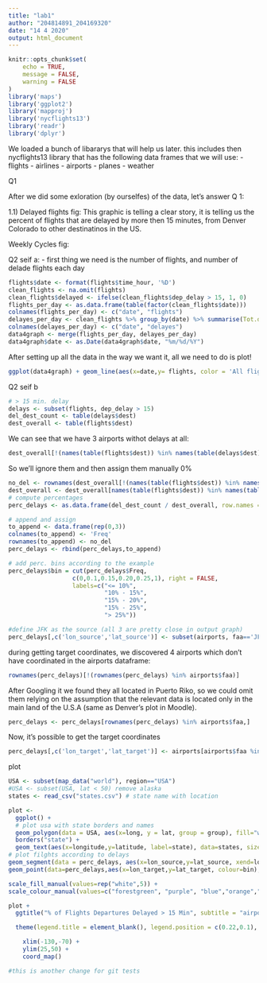 ```yaml
---
title: "lab1"
author: "204814891_204169320"
date: "14 4 2020"
output: html_document
---
```



```r
knitr::opts_chunk$set(
	echo = TRUE,
	message = FALSE,
	warning = FALSE
)
library('maps')
library('ggplot2')
library('mapproj')
library('nycflights13')
library('readr')
library('dplyr')
```


We loaded a  bunch of libararys that will help us later.
this includes then nycflights13 library that has the following data frames that we will use:
- flights 
- airlines 
- airports 
- planes 
- weather


Q1 

After we did some exloration (by ourselfes) of the data, let's answer Q 1:

1.1)
Delayed flights fig:
   This graphic is telling a clear story, it is telling us the percent of flights that are delayed by more then 15 minutes, from Denver Colorado to other destinatinos in the US. 
   
Weekly Cycles fig:

Q2
seif a:
- first thing we need is the number of flights, and number of delade flights each day

```r
flights$date <- format(flights$time_hour, '%D')
clean_flights <- na.omit(flights)
clean_flights$delayed <- ifelse(clean_flights$dep_delay > 15, 1, 0)
flights_per_day <- as.data.frame(table(factor(clean_flights$date)))
colnames(flights_per_day) <- c("date", "flights")
delayes_per_day <- clean_flights %>% group_by(date) %>% summarise(Tot.delayed = sum(delayed))
colnames(delayes_per_day) <- c("date", "delayes")
data4graph <- merge(flights_per_day, delayes_per_day)
data4graph$date <- as.Date(data4graph$date, "%m/%d/%Y")
```
After setting up all the data in the way we want it, all we need to do is plot!

```r
ggplot(data4graph) + geom_line(aes(x=date,y= flights, color = 'All flights (schedualed for separtue)')) + geom_bar(stat = "identity", aes(x = date, y = delayes, color = 'Late flights (departure delayed > 15 minutes)')) + theme(legend.position = "bottom") + scale_color_manual(name = "Colors", values = c('All flights (schedualed for separtue)' = "blue", 'Late flights (departure delayed > 15 minutes)' = "red")) + labs(title = "Weekly Cycles: Flights from NYC airports in 2013 \n  Few flights: Sundays & Saturdays \n Most Flights: Mondays, thursdays & fridays", y = "Flights per day") + theme(plot.title = element_text(hjust = 0.5))
```
Q2
seif b
```r
# > 15 min. delay
delays <- subset(flights, dep_delay > 15)
del_dest_count <- table(delays$dest)
dest_overall <- table(flights$dest)
```

We can see that we have 3 airports withot delays at all:
```r
dest_overall[!(names(table(flights$dest)) %in% names(table(delays$dest)))]
```
So we'll ignore them and then assign them manually 0%
```r
no_del <- rownames(dest_overall[!(names(table(flights$dest)) %in% names(table(delays$dest)))])
dest_overall <- dest_overall[names(table(flights$dest)) %in% names(table(delays$dest))]
# compute percentages
perc_delays <- as.data.frame(del_dest_count / dest_overall, row.names = TRUE)

# append and assign
to_append <- data.frame(rep(0,3))
colnames(to_append) <- 'Freq'
rownames(to_append) <- no_del
perc_delays <- rbind(perc_delays,to_append)
```

```r
# add perc. bins according to the example
perc_delays$bin = cut(perc_delays$Freq, 
                  c(0,0.1,0.15,0.20,0.25,1), right = FALSE, 
                  labels=c("<= 10%",
                           "10% - 15%",
                           "15% - 20%",
                           "15% - 25%",
                           "> 25%"))

#define JFK as the source (all 3 are pretty close in output graph)
perc_delays[,c('lon_source','lat_source')] <- subset(airports, faa=='JFK', select = c('lon','lat'))

```
during getting target coordinates, we discovered 4 airports which don't have coordinated in the airports dataframe:
```r
rownames(perc_delays)[!(rownames(perc_delays) %in% airports$faa)]
```
After Googling it we found they all located in Puerto Riko, so we could omit them relying on the assumption that the relevant data is located only in the main land of the U.S.A (same as Denver's plot in Moodle).

```r
perc_delays <- perc_delays[rownames(perc_delays) %in% airports$faa,]
```
Now, it's possible to get the target coordinates
```r
perc_delays[,c('lon_target','lat_target')] <- airports[airports$faa %in% rownames(perc_delays),c('lon','lat')]
```

plot
```r
USA <- subset(map_data("world"), region=="USA")
#USA <- subset(USA, lat < 50) remove alaska
states <- read_csv("states.csv") # state name with location
```



```r
plot <- 
  ggplot() +
  # plot usa with state borders and names
  geom_polygon(data = USA, aes(x=long, y = lat, group = group), fill="white", alpha=0.3) +
  borders("state") +
  geom_text(aes(x=longitude,y=latitude, label=state), data=states, size = 2) +
# plot filghts according to delays
geom_segment(data = perc_delays, aes(x=lon_source,y=lat_source, xend=lon_target, yend=lat_target, colour=bin)) +
geom_point(data=perc_delays,aes(x=lon_target,y=lat_target, colour=bin),shape=21,size=1.5, show.legend = FALSE) +

scale_fill_manual(values=rep("white",5)) + 
scale_colour_manual(values=c("forestgreen", "purple", "blue","orange","red"))
```

```r
plot +
  ggtitle("% of Flights Departures Delayed > 15 Min", subtitle = "airport=NY's airports    Year=2013") +

  theme(legend.title = element_blank(), legend.position = c(0.22,0.1), panel.background = element_blank(), axis.line = element_blank(), axis.title = element_blank(), axis.ticks = element_blank(), axis.text = element_blank(),legend.text = element_text(size=7), legend.key = element_rect(fill = "transparent", colour = "transparent"), legend.key.height = unit(0.7,"line"), plot.title = element_text(hjust = 0.5, size=10, face="bold"), plot.subtitle = element_text(hjust = 0.5, size=6, face="bold")) +

    xlim(-130,-70) + 
    ylim(25,50) +
    coord_map()
```

```r
#this is another change for git tests
```

